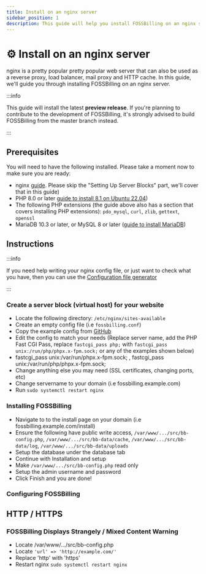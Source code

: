 ```yaml
---
title: Install on an nginx server
sidebar_position: 1
description: This guide will help you install FOSSBilling on an nginx server
---
```


# :gear: Install on an nginx server
nginx is a pretty popular pretty popular web server that can also be used as a reverse proxy, load balancer, mail proxy and HTTP cache. In this guide, we'll guide you through installing FOSSBilling on an nginx server.

:::info

This guide will install the latest **preview release**. If you're planning to contribute to the development of FOSSBilling, it's strongly advised to build FOSSBilling from the master branch instead.

:::

## Prerequisites
You will need to have the following installed. Please take a moment now to make sure you are ready:
* nginx [guide](https://www.digitalocean.com/community/tutorial_collections/how-to-install-nginx). Please skip the "Setting Up Server Blocks" part, we'll cover that in this guide)
* PHP 8.0 or later [guide to install 8.1 on Ubuntu 22.04](https://www.digitalocean.com/community/tutorials/how-to-install-php-8-1-and-set-up-a-local-development-environment-on-ubuntu-22-04))
* The following PHP extensions (the guide above also has a section that covers installing PHP extensions): `pdo_mysql`, `curl`, `zlib`, `gettext`, `openssl`
* MariaDB 10.3 or later, or MySQL 8 or later ([guide to install MariaDB](https://www.digitalocean.com/community/tutorial_collections/how-to-install-mariadb)) 

## Instructions

:::info

If you need help writing your nginx config file, or just want to check what you have, then you can use the [Configuration file generator](https://config.fossbilling.org/)
 
:::

### Create a server block (virtual host) for your website
* Locate the following directory: `/etc/nginx/sites-available`
* Create an empty config file (i.e `fossbilling.conf`) 
* Copy the example config from [GitHub](https://github.com/FOSSBilling/FOSSBilling/blob/main/data/nginx.conf)
* Edit the config to match your needs (Replace server name, add the PHP Fast CGI Pass, replace `fastcgi_pass php;` with `fastcgi_pass unix:/run/php/phpx.x-fpm.sock;` or any of the examples shown below) 
* fastcgi_pass unix:/var/run/phpx.x-fpm.sock; , fastcgi_pass unix:/var/run/php/phpx.x-fpm.sock;
* Change anything else you may need (SSL certificates, changing ports, etc)  
* Change servername to your domain (i.e fossbilling.example.com) 
* Run `sudo systemctl restart nginx`
### Installing FOSSBilling
* Navigate to  to the install page on your domain (i.e fossbilling.example.com/install) 
* Ensure the following have public write access, `/var/www/.../src/bb-config.php`, `/var/www/.../src/bb-data/cache`, `/var/www/.../src/bb-data/log`, `/var/www/.../src/bb-data/uploads`
* Setup the database under the database tab
* Continue with Installation and setup
* Make `/var/www/.../src/bb-config.php` read only
* Setup the admin username and password
* Click Finish and you are done!
### Configuring FOSSBilling



## HTTP / HTTPS

### FOSSBilling Displays Strangely / Mixed Content Warning
* Locate /var/www/.../src/bb-config.php
* Locate `'url' => 'http://example.com/'` 
* Replace 'http' with 'https'
* Restart nginx ` sudo systemctl restart nginx ` 
